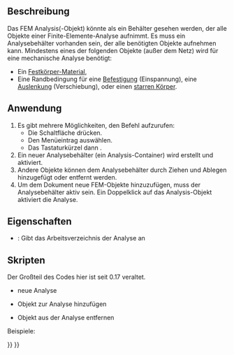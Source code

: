 <languages/>
{{Docnav/de
|
|[[FEM_MaterialSolid/de|MaterialFeststoff]]
|[[FEM_Workbench|FEM]]
|IconL=
|IconR=FEM_MaterialSolid.svg
|IconC=Workbench_FEM.svg
}}

{{GuiCommand/de
|Name=FEM Analysis
|Name/de=FEM Analyse
|MenuLocation=Modell → Analysebehälter
|Workbenches=[[FEM_Workbench/de|FEM]]
|Shortcut={{KEY|S}} {{KEY|A}}
|SeeAlso=[[FEM_tutorial/de|FEM Tutorium]]
}}

<span id="Description"></span>
==Beschreibung==

<div class="mw-translate-fuzzy">
Das FEM Analysis(-Objekt) könnte als ein Behälter gesehen werden, der alle Objekte einer Finite-Elemente-Analyse aufnimmt. Es muss ein Analysebehälter vorhanden sein, der alle benötigten Objekte aufnehmen kann. Mindestens eines der folgenden Objekte (außer dem Netz) wird für eine mechanische Analyse benötigt:
* Ein [[FEM_MaterialSolid/de|Festkörper-Material]],
* Eine Randbedingung für eine [[FEM_ConstraintFixed/de|Befestigung]] (Einspannung), eine [[FEM_ConstraintDisplacement/de|Auslenkung]] (Verschiebung), oder einen [[FEM_ConstraintRigidBody/de|starren Körper]].
</div>

<span id="Usage"></span>
==Anwendung==

# Es gibt mehrere Möglichkeiten, den Befehl aufzurufen:
#* Die Schaltfläche {{Button|[[Image:FEM_Analysis.svg|16px]] [[FEM_Analysis/de|Analysebehälter]]}} drücken.
#* Den Menüeintrag {{MenuCommand|Modell → [[Image:FEM_Analysis.svg|16px]] Analysebehälter}} auswählen.
#* Das Tastaturkürzel {{KEY|S}} dann {{KEY|A}}.
# Ein neuer Analysebehälter (ein Analysis-Container) wird erstellt und aktiviert.
# Andere Objekte können dem Analysebehälter durch Ziehen und Ablegen hinzugefügt oder entfernt werden.
# Um dem Dokument neue FEM-Objekte hinzuzufügen, muss der Analysebehälter aktiv sein. Ein Doppelklick auf das Analysis-Objekt aktiviert die Analyse.

<span id="Properties"></span>
==Eigenschaften==

* {{PropertyData|OutpuDir}}: Gibt das Arbeitsverzeichnis der Analyse an

<span id="Scripting"></span>
==Skripten==

Der Großteil des Codes hier ist seit 0.17 veraltet.
* neue Analyse
{{Code|code=
MechanicalAnalysis.makeMechanicalAnalysis( name )
}}

* Objekt zur Analyse hinzufügen
{{Code|code=
App.ActiveDocument.MechanicalAnalysis.Member = App.ActiveDocument.MechanicalAnalysis.Member + [ (object) ]
}}

* Objekt aus der Analyse entfernen
{{Code|code=
member = App.ActiveDocument.MechanicalAnalysis.Member
member.remove( documentobject )
 App.ActiveDocument.MechanicalAnalysis.Member = member
}}

Beispiele:
{{Code|code=
import MechanicalAnalysis
analysis = MechanicalAnalysis.makeMechanicalAnalysis("MechanicalAnalysis")
FemGui.setActiveAnalysis(analysis)

addobj = App.ActiveDocument.getObject("MechanicalMaterial")
App.ActiveDocument.MechanicalAnalysis.Member = App.ActiveDocument.MechanicalAnalysis.Member + [addobj]

removeobj = App.ActiveDocument.getObject("MechanicalMaterial")
member = App.ActiveDocument.MechanicalAnalysis.Member
member.remove(removeobj)
App.ActiveDocument.MechanicalAnalysis.Member = member
}}


{{Docnav/de
|
|[[FEM_MaterialSolid/de|MaterialFeststoff]]
|[[FEM_Workbench|FEM]]
|IconL=
|IconR=FEM_MaterialSolid.svg
|IconC=Workbench_FEM.svg
}}

{{FEM Tools navi{{#translation:}}}}
{{Userdocnavi{{#translation:}}}}